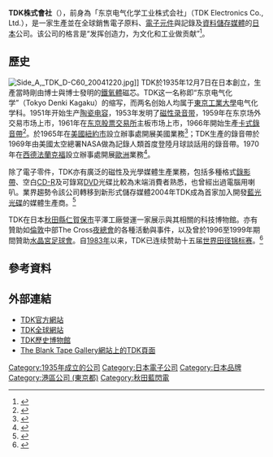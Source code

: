 {{Infobox company
| name = {{lang|ja|TDK株式会社}}
| name_en = TDK Corporation
| company_logo = [[File:TDK-Logo.svg|200px]]
| company_type = [[上市公司|上市]]
| foundation = 1935年12月
| location = {{JPN}}
| key_people = 總裁 上釜健宏
| industry = 電子工業
| products = 電子原料、電子元件
| revenue = {{profit}} 8663亿[[日元|日元]]
| operating_income = 
| net_income = 715亿[[日元|日元]]
| num_employees = 60,212人<ref>{{cite web|title=TDK公司概况|url=http://www.tdk.co.jp/tccop01/cop00100.htm|deadurl=yes|archiveurl=https://web.archive.org/web/20081011055801/http://www.tdk.co.jp/tccop01/cop00100.htm|archivedate=2008-10-11}}</ref> <!-- 2008 -->
| parent = 
| subsid =[[新能源科技|新能源科技]].<br /> TDK（Malaysia）Sdn.Bhd.<br />TDK(Thailand) Co. Ltd.<br />[[香港新科集团|香港新科集团]]SAE Magnetics (H.K.) Ltd.<br />TDK Xiamen Co., Ltd.<br />TDK Taiwan Corporation<br />Qingdao TDK Electronics Co., Ltd.<br />TDK (Suzhou) Co., Ltd.<br />TDK FUJITSU Philippines Corporation<br />TDK Dalian Corporation<br />Korea TDK Co.,Ltd.<br />Headway Technologies,Inc.<br />TDK Ferrites Corporation<br />TDK RF Solutions Inc<br />TDK Components U.S.A., Inc.<br />TDK Innoveta Inc.<br />TDK Recording Media Europe S.A.<br />BT Magnet-Technologie GmbH<br />TDK Electronics Hungary Ltd.<br /> Amperex Technology Limited
| homepage = [http://www.tdk.com/ www.tdk.com]
| traded_as = {{tyo|6762}}<br>{{nyse|TTDKY}}<br>{{nyse|TTDKF}}<br>{{lse|TDK}}
}}
'''TDK株式會社'''（{{Lang-en|TDK Corporation}}），前身為「东京电气化学工业株式会社」（TDK Electronics Co., Ltd.），是一家生產並在全球銷售電子原料、[[電子元件|電子元件]]與記錄及[[資料儲存裝置|資料儲存媒體]]的[[日本|日本]]公司。该公司的格言是“发挥创造力，为文化和工业做贡献”<ref>{{cite web|title=TDK：公司理念|url=http://www.tdk.co.jp/tccop01/cop00200.htm|deadurl=yes|archiveurl=https://web.archive.org/web/20081012001111/http://www.tdk.co.jp/tccop01/cop00200.htm|archivedate=2008-10-12}}</ref>。

== 歷史 ==
[[File:Side_A,_TDK_D-C60_20041220.jpg|thumb]]]]
TDK於1935年12月7日在日本創立，生產當時剛由{{link-ja|加藤與五郎|加藤与五郎}}博士與{{link-ja|武井武|武井武}}博士發明的[[鐵氧體|鐵氧體]]磁芯。TDK这一名称即“东京电气化学”（Tokyo Denki Kagaku）的缩写，而两名创始人均属于[[東京工業大學|東京工業大學]]电气化学科。1951年开始生产[[陶瓷电容|陶瓷电容]]，1953年发明了[[磁性录音带|磁性录音带]]，1959年在东京场外交易市场上市，1961年在[[东京股票交易所|东京股票交易所]]主板市场上市，1966年開始生產[[卡式錄音帶|卡式錄音帶]]<ref>{{cite web|title=TDK公司历史|url=http://www.tdk.co.jp/tccop01/cop00500.htm|deadurl=yes|archiveurl=https://web.archive.org/web/20081106174632/http://www.tdk.co.jp/tccop01/cop00500.htm|archivedate=2008-11-06}}</ref>。於1965年在[[美國|美國]][[紐約市|紐約市]]設立辦事處開展美國業務<ref>{{cite web|title=TDK Japan site: corporate history|url=http://www.tdk.co.jp/teaae01/aae10000.htm|access-date=2007-01-25|archive-date=2012-03-15|archive-url=https://www.webcitation.org/66Azqzr8U?url=http://www.global.tdk.com/about_tdk/our_history/|dead-url=no}}</ref>；TDK生產的錄音帶於1969年由美國太空總署NASA做為記錄人類首度登陸月球談話用的錄音帶。1970年在[[西德|西德]][[法蘭克福|法蘭克福]]設立辦事處開展[[歐洲|歐洲]]業務<ref>{{cite web|title=TDK歐洲網站：公司歷史|url=http://www.tdk-europe.com/en/corporate/history.php|deadurl=yes|archiveurl=https://web.archive.org/web/20071017050300/http://www.tdk-europe.com/en/corporate/history.php|archivedate=2007-10-17}}</ref>。

除了電子零件，TDK亦有廣泛的磁性及光學媒體生產業務，包括多種格式[[录影带|錄影帶]]、空白[[CD-R|CD-R]]及可錄寫[[DVD|DVD]]光碟比較為末端消費者熟悉，也曾經出過電腦用喇叭。業界趨勢令該公司轉移到新形式儲存媒體2004年TDK成為首家加入開發[[藍光光碟|藍光光碟]]的媒體生產商。<ref>{{cite web|title=TDK日本網站：公司歷史|url=http://www.tdk.co.jp/teaae01/aae10000.htm|access-date=2007-01-25|archive-date=2012-03-15|archive-url=https://www.webcitation.org/66Azqzr8U?url=http://www.global.tdk.com/about_tdk/our_history/|dead-url=no}}</ref> 

TDK在日本[[秋田縣|秋田縣]][[仁賀保市|仁賀保市]]平澤工廠營運一家展示與其相關的科技博物館。亦有贊助如[[倫敦|倫敦]]中部The Cross[[夜總會|夜總會]]的各種活動與事件，以及曾於1996至1999年期間贊助[[水晶宮足球會|水晶宮足球會]]。自[[1983年世界田徑錦標賽|1983年]]以来，TDK已连续赞助十五届[[世界田径锦标赛|世界田径锦标赛]]。<ref>{{cite news|url=http://finance.cnr.cn/gs/20150825/t20150825_519657028.shtml|title=连续赞助15届田径世锦赛 TDK为何如此长情|publisher=央广网|date=2015-08-25|accessdate=2015-08-30|archive-date=2020-12-18|archive-url=https://web.archive.org/web/20201218122022/http://finance.cnr.cn/gs/20150825/t20150825_519657028.shtml|dead-url=no}}</ref>

== 參考資料 ==
{{Reflist}}

== 外部連結 ==
*[http://www.tdk.com/ TDK官方網站] {{Wayback|url=http://www.tdk.com/ |date=20130821193103 }}
*[http://www.global.tdk.co.jp/ TDK全球網站] {{Wayback|url=http://www.global.tdk.co.jp/ |date=20100201180841 }}
*[http://www.tdk.co.jp/museum/e/index.htm TDK歷史博物館] {{Wayback|url=http://www.tdk.co.jp/museum/e/index.htm |date=20131002113334 }}
*[http://www.btgallery.com/tdk/index.html The Blank Tape Gallery網站上的TDK頁面] {{Wayback|url=http://www.btgallery.com/tdk/index.html |date=20130605101422 }}
{{TOPIX 100}}
{{日經平均指數}}

[[Category:1935年成立的公司|Category:1935年成立的公司]]
[[Category:日本電子公司|Category:日本電子公司]]
[[Category:日本品牌|Category:日本品牌]]
[[Category:港區公司_(東京都)|Category:港區公司 (東京都)]]
[[Category:秋田藍閃電|Category:秋田藍閃電]]